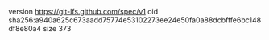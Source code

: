 version https://git-lfs.github.com/spec/v1
oid sha256:a940a625c673aadd75774e53102273ee24e50fa0a88dcbfffe6bc148df8e80a4
size 373
